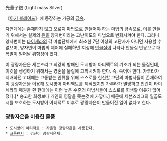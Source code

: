 光量子銀 (Light mass Silver)

《[[아키 블레이드]]》에 등장하는 가공의 [[금속]].

자연계에는 존재하지 않고 오로지 [[마법]]으로 만들어야 하는 마법의 금속으로, 이를 만들기 위해서는 실제의 [[은]]을 양자변이라는 고난이도의 마법으로 변화시켜야 한다. 그러나 양자변이는 [[타이세라]]의 각 마법단체에서 최소한 7단 이상의 고단자가 아니면 사용할 수 없으며, 양자변이 마법의 제어에 실패하면 지상에 [[반물질]]이 나타나 반물질 반응으로 대폭발이 일어날 위험성이 있다.

이 광량자은은 세븐즈리그 최강의 방패인 도시방어 아티팩트의 기초가 되는 물질인데, 이것을 생성하기 위해서는 영혼을 물질에 고착시켜야 한다. 즉, 죽어야 한다. 가루라가 지배하던 고대에는 고통받는 인류를 위해 스스로를 헌신할 고단의 마법사들이 존재하여 이 광량자은을 이용해 도시방어 아티팩트를 제작했지만 가루라가 멸망하고 인간이 타이세라의 패권을 쥔 현대에는 이런 높은 수준의 마법사들이 스스로를 희생할 이유가 없어졌다.[* 숭고한 희생보다 개인의 영달을 쫒는것에 가깝다.] 때문에 세븐즈리그의 일곱도시를 보호하는 도시방어 아티팩트 이후로 광량자은이 만들어진 일이 없다고 한다.

=== 광량자은을 이용한 물품 ===
 * 도시방어 아티팩트 : 자율형 광량자은을 사용한다.
 * [[크롬펜서]] : 검신이 광량자은제.
